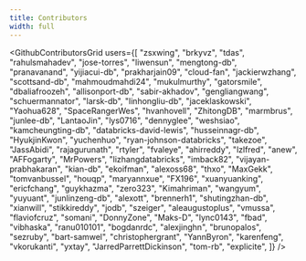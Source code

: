 ```yaml
---
title: Contributors
width: full
---
```


<GithubContributorsGrid
  users={[
    "zsxwing",
    "brkyvz",
    "tdas",
    "rahulsmahadev",
    "jose-torres",
    "liwensun",
    "mengtong-db",
    "pranavanand",
    "yijiacui-db",
    "prakharjain09",
    "cloud-fan",
    "jackierwzhang",
    "scottsand-db",
    "mahmoudmahdi24",
    "mukulmurthy",
    "gatorsmile",
    "dbaliafroozeh",
    "allisonport-db",
    "sabir-akhadov",
    "gengliangwang",
    "schuermannator",
    "larsk-db",
    "linhongliu-db",
    "jaceklaskowski",
    "Yaohua628",
    "SpaceRangerWes",
    "hvanhovell",
    "ZhitongDB",
    "marmbrus",
    "junlee-db",
    "LantaoJin",
    "lys0716",
    "dennyglee",
    "weshsiao",
    "kamcheungting-db",
    "databricks-david-lewis",
    "husseinnagr-db",
    "HyukjinKwon",
    "yuchenhuo",
    "ryan-johnson-databricks",
    "takezoe",
    "JassAbidi",
    "rajagurunath",
    "rtyler",
    "fvaleye",
    "ahirreddy",
    "lzlfred",
    "anew",
    "AFFogarty",
    "MrPowers",
    "lizhangdatabricks",
    "imback82",
    "vijayan-prabhakaran",
    "kian-db",
    "ekoifman",
    "alexoss68",
    "thxo",
    "MaxGekk",
    "tomvanbussel",
    "houqp",
    "maryannxue",
    "FX196",
    "xuanyuanking",
    "ericfchang",
    "guykhazma",
    "zero323",
    "Kimahriman",
    "wangyum",
    "yuyuant",
    "junlinzeng-db",
    "alexott",
    "brennerh1",
    "shutingzhan-db",
    "xianwill",
    "stikkireddy",
    "jodb",
    "szeiger",
    "aleaugustoplus",
    "vmussa",
    "flaviofcruz",
    "somani",
    "DonnyZone",
    "Maks-D",
    "lync0143",
    "fbad",
    "vibhaska",
    "ranu010101",
    "bogdanrdc",
    "alexjinghn",
    "brunopalos",
    "sezruby",
    "bart-samwel",
    "christophergrant",
    "YannByron",
    "karenfeng",
    "vkorukanti",
    "yxtay",
    "JarredParrettDickinson",
    "tom-rb",
    "explicite",
  ]}
/>
